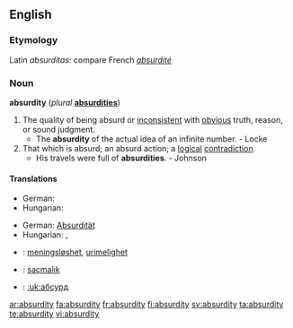 ==English==

===Etymology===
Latin ''absurditas'': compare French ''[[absurdité]]''

===Noun===
'''absurdity''' (''plural'' '''[[absurdities]]''')

# The quality of being absurd or [[inconsistent]] with [[obvious]] truth, reason, or sound judgment.
#* The '''absurdity''' of the actual idea of an infinite number. - Locke
# That which is absurd; an absurd action; a [[logical]] [[contradiction]].
#* His travels were full of '''absurdities'''. - Johnson

====Translations====
{{trans-top|the quality of being absurd}}
* German: {{t+|de|Absurdität|f}}
* Hungarian: {{t-|hu|abszurdum}}
{{trans-mid}}
{{trans-bottom}}

{{trans-top|an absurd action}}
* German: [[Absurdität]] {{f}}
* Hungarian: {{t-|hu|abszurdum}}, {{t|hu|képtelenség}}
{{trans-mid}}
{{trans-bottom}}

{{checktrans-top}}
*{{ttbc|Norwegian}}: [[meningsløshet]], [[urimelighet]] {{c}}
*{{ttbc|Turkish}}: [[saçmalık]]
*{{ttbc|Ukrainian}}: [[:uk:абсурд]]
{{checktrans-bottom}}

[[ar:absurdity]]
[[fa:absurdity]]
[[fr:absurdity]]
[[fi:absurdity]]
[[sv:absurdity]]
[[ta:absurdity]]
[[te:absurdity]]
[[vi:absurdity]]